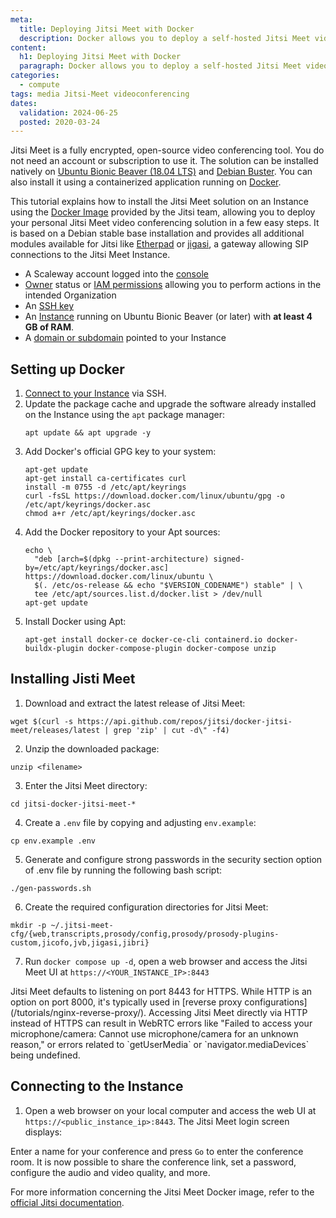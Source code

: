 ```yaml
---
meta:
  title: Deploying Jitsi Meet with Docker
  description: Docker allows you to deploy a self-hosted Jitsi Meet videoconferencing solution in a few easy steps.
content:
  h1: Deploying Jitsi Meet with Docker
  paragraph: Docker allows you to deploy a self-hosted Jitsi Meet videoconferencing solution in a few easy steps.
categories:
  - compute
tags: media Jitsi-Meet videoconferencing
dates:
  validation: 2024-06-25
  posted: 2020-03-24
---
```


Jitsi Meet is a fully encrypted, open-source video conferencing tool. You do not need an account or subscription to use it. The solution can be installed natively on [Ubuntu Bionic Beaver (18.04 LTS)](/tutorials/jitsi-ubuntu-bionic) and [Debian Buster](/tutorials/jitsi-debian). You can also install it using a containerized application running on [Docker](https://www.docker.com/).

This tutorial explains how to install the Jitsi Meet solution on an Instance using the [Docker Image](https://github.com/jitsi/docker-jitsi-meet) provided by the Jitsi team, allowing you to deploy your personal Jitsi Meet video conferencing solution in a few easy steps. It is based on a Debian stable base installation and provides all additional modules available for Jitsi like [Etherpad](https://etherpad.org/) or [jigasi](https://github.com/jitsi/jigasi), a gateway allowing SIP connections to the Jitsi Meet Instance.

<Macro id="requirements" />

- A Scaleway account logged into the [console](https://console.scaleway.com)
- [Owner](/identity-and-access-management/iam/concepts/#owner) status or [IAM permissions](/identity-and-access-management/iam/concepts/#permission) allowing you to perform actions in the intended Organization
- An [SSH key](/identity-and-access-management/organizations-and-projects/how-to/create-ssh-key/)
- An [Instance](/compute/instances/how-to/create-an-instance) running on Ubuntu Bionic Beaver (or later) with **at least 4 GB of RAM**.
- A [domain or subdomain](/network/domains-and-dns/quickstart/) pointed to your Instance

## Setting up Docker

1. [Connect to your Instance](/compute/instances/how-to/connect-to-instance/) via SSH.
2. Update the package cache and upgrade the software already installed on the Instance using the `apt` package manager:
    ```
    apt update && apt upgrade -y
    ```
3. Add Docker's official GPG key to your system:
    ```
    apt-get update
    apt-get install ca-certificates curl
    install -m 0755 -d /etc/apt/keyrings
    curl -fsSL https://download.docker.com/linux/ubuntu/gpg -o /etc/apt/keyrings/docker.asc
    chmod a+r /etc/apt/keyrings/docker.asc
    ```
4. Add the Docker repository to your Apt sources:
    ```
    echo \
      "deb [arch=$(dpkg --print-architecture) signed-by=/etc/apt/keyrings/docker.asc] https://download.docker.com/linux/ubuntu \
      $(. /etc/os-release && echo "$VERSION_CODENAME") stable" | \
      tee /etc/apt/sources.list.d/docker.list > /dev/null
    apt-get update
    ```
5. Install Docker using Apt:
    ```
    apt-get install docker-ce docker-ce-cli containerd.io docker-buildx-plugin docker-compose-plugin docker-compose unzip
    ```

## Installing Jisti Meet

1. Download and extract the latest release of Jitsi Meet:
  ```
  wget $(curl -s https://api.github.com/repos/jitsi/docker-jitsi-meet/releases/latest | grep 'zip' | cut -d\" -f4)
  ```
2. Unzip the downloaded package:
  ```
  unzip <filename>
  ```
3. Enter the Jitsi Meet directory:
  ```
  cd jitsi-docker-jitsi-meet-*
  ```
4. Create a `.env` file by copying and adjusting `env.example`:
  ```
  cp env.example .env
  ```
5. Generate and configure strong passwords in the security section option of .env file by running the following bash script:
  ```
  ./gen-passwords.sh
  ```
6. Create the required configuration directories for Jitsi Meet: 
  ```
  mkdir -p ~/.jitsi-meet-cfg/{web,transcripts,prosody/config,prosody/prosody-plugins-custom,jicofo,jvb,jigasi,jibri}
  ```
7. Run `docker compose up -d`, open a web browser and access the Jitsi Meet UI at `https://<YOUR_INSTANCE_IP>:8443`
  <Message type="note">
  Jitsi Meet defaults to listening on port 8443 for HTTPS. While HTTP is an option on port 8000, it's typically used in [reverse proxy configurations](/tutorials/nginx-reverse-proxy/). Accessing Jitsi Meet directly via HTTP instead of HTTPS can result in WebRTC errors like "Failed to access your microphone/camera: Cannot use microphone/camera for an unknown reason," or errors related to `getUserMedia` or `navigator.mediaDevices` being undefined.
  </Message>

## Connecting to the Instance

1. Open a web browser on your local computer and access the web UI at `https://<public_instance_ip>:8443`. The Jitsi Meet login screen displays:
    <Lightbox src="scaleway-jitsi_login.webp" alt="" />

Enter a name for your conference and press `Go` to enter the conference room. It is now possible to share the conference link, set a password, configure the audio and video quality, and more.
    <Lightbox src="scaleway-jitsi-meet-conf-call.webp" alt="" />

For more information concerning the Jitsi Meet Docker image, refer to the [official Jitsi documentation](https://github.com/jitsi/docker-jitsi-meet).